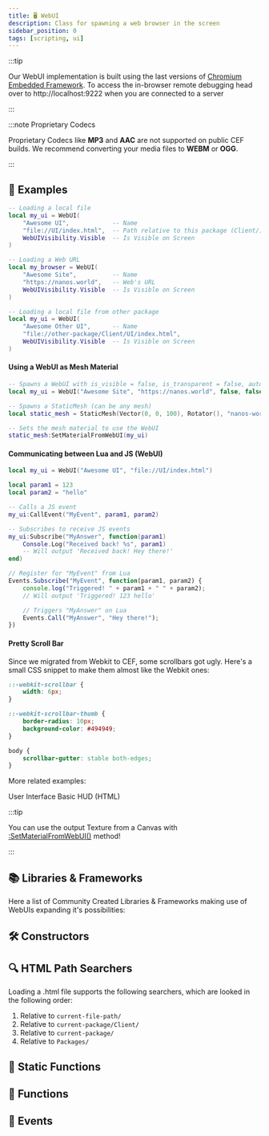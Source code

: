 ```yaml
---
title: 🖥️ WebUI
description: Class for spawning a web browser in the screen
sidebar_position: 0
tags: [scripting, ui]
---
```


<HeaderDeclaration type="Class" name="WebUI" image="/img/docs/webui.webp" />

:::tip

Our WebUI implementation is built using the last versions of [Chromium Embedded Framework](https://bitbucket.org/chromiumembedded/cef).
To access the in-browser remote debugging head over to http://localhost:9222 when you are connected to a server

:::

:::note Proprietary Codecs

Proprietary Codecs like **MP3** and **AAC** are not supported on public CEF builds. We recommend converting your media files to **WEBM** or **OGG**.

:::


## 🎒 Examples

```lua title="Client/Index.lua"
-- Loading a local file
local my_ui = WebUI(
    "Awesome UI",            -- Name
    "file://UI/index.html",  -- Path relative to this package (Client/)
    WebUIVisibility.Visible  -- Is Visible on Screen
)

-- Loading a Web URL
local my_browser = WebUI(
    "Awesome Site",          -- Name
    "https://nanos.world",   -- Web's URL
    WebUIVisibility.Visible  -- Is Visible on Screen
)

-- Loading a local file from other package
local my_ui = WebUI(
    "Awesome Other UI",      -- Name
    "file://other-package/Client/UI/index.html",
    WebUIVisibility.Visible  -- Is Visible on Screen
)
```


#### Using a WebUI as Mesh Material

```lua title="Client/Index.lua"
-- Spawns a WebUI with is_visible = false, is_transparent = false, auto_resize = false and size of 500x500
local my_ui = WebUI("Awesome Site", "https://nanos.world", false, false, false, 500, 500)

-- Spawns a StaticMesh (can be any mesh)
local static_mesh = StaticMesh(Vector(0, 0, 100), Rotator(), "nanos-world::SM_Cube")

-- Sets the mesh material to use the WebUI
static_mesh:SetMaterialFromWebUI(my_ui)
```


#### Communicating between Lua and JS (WebUI)

```lua title="Client/Index.lua"
local my_ui = WebUI("Awesome UI", "file://UI/index.html")

local param1 = 123
local param2 = "hello"

-- Calls a JS event
my_ui:CallEvent("MyEvent", param1, param2)

-- Subscribes to receive JS events
my_ui:Subscribe("MyAnswer", function(param1)
    Console.Log("Received back! %s", param1)
    -- Will output 'Received back! Hey there!'
end)
```

```javascript title="script.js"
// Register for "MyEvent" from Lua
Events.Subscribe("MyEvent", function(param1, param2) {
    console.log("Triggered! " + param1 + " " + param2);
    // Will output 'Triggered! 123 hello'

    // Triggers "MyAnswer" on Lua
    Events.Call("MyAnswer", "Hey there!");
})
```


#### Pretty Scroll Bar

Since we migrated from Webkit to CEF, some scrollbars got ugly. Here's a small CSS snippet to make them almost like the Webkit ones:

```css
::-webkit-scrollbar {
    width: 6px;
}

::-webkit-scrollbar-thumb {
    border-radius: 10px;
    background-color: #494949;
}

body {
    scrollbar-gutter: stable both-edges;
}
```

More related examples:

<ReferenceLink href="core-concepts/scripting/user-interface">User Interface</ReferenceLink>
<ReferenceLink href="getting-started/tutorials-and-examples/basic-hud-html">Basic HUD (HTML)</ReferenceLink>

:::tip

You can use the output Texture from a Canvas with [:SetMaterialFromWebUI()](/scripting-reference/classes/base-classes/paintable.mdx#setmaterialfromwebui) method!

:::


## 📚 Libraries & Frameworks

Here a list of Community Created Libraries & Frameworks making use of WebUIs expanding it's possibilities:


<div className="card-links">

<CardLink
	title="EGUI"
	description="Framework for creating User Interfaces by MegaThorx"
	image_src="https://nanos-world.github.io/egui-docs/assets/images/tab-panel-2c678b43d0cc8a3fec78e8507eaebac1.png"
	href="https://github.com/nanos-world/egui"
	is_lean={true}
/>

<CardLink
	title="WebUI3d2d"
	description="Spawn interactable WebUIs in the 3D world by Timmy"
	image_src="/img/docs/webui3d2d.webp"
	href="https://github.com/Timmy-the-nobody/WebUI3d2d"
	is_lean={true}
/>

<CardLink
	title="UI Framework"
	description="A powerful UI framework ported by Voltaism"
	image_src="https://github.com/vugi99/nanos-uiframework/raw/master/screenshots/UIFrameworkLogo2_1000x500.png"
	href="https://github.com/vugi99/nanos-uiframework"
	is_lean={true}
/>

</div>


## 🛠 Constructors

<ConstructorDeclaration type="Class" name="WebUI" />


## 🔍 HTML Path Searchers

Loading a .html file supports the following searchers, which are looked in the following order:

1. Relative to `current-file-path/`
2. Relative to `current-package/Client/`
3. Relative to `current-package/`
4. Relative to `Packages/`


## 🗿 Static Functions

<StaticFunctionsDeclaration type="Class" name="WebUI" />


## 🦠 Functions

<FunctionsDeclaration type="Class" name="WebUI" />


## 🚀 Events

<EventsDeclaration type="Class" name="WebUI" />
